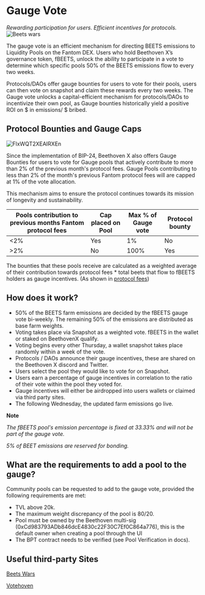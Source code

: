 # Gauge Vote
_Rewarding participation for users. Efficient incentives for protocols._
![Beets wars](https://user-images.githubusercontent.com/109503546/208073153-bded6fbf-e57a-40b1-a367-7355e8955aa1.jpeg)

The gauge vote is an efficient mechanism for directing BEETS emissions to Liquidity Pools on the Fantom DEX. Users who hold Beethoven X’s governance token, fBEETS, unlock the ability to participate in a vote to determine which specific pools 50% of the BEETS emissions flow to every two weeks. 

Protocols/DAOs offer gauge bounties for users to vote for their pools, users can then vote on snapshot and claim these rewards every two weeks. The Gauge vote unlocks a capital-efficient mechanism for protocols/DAOs to incentivize their own pool, as Gauge bounties historically yield a positive ROI on $ in emissions/ $ bribed. 

## Protocol Bounties and Gauge Caps
![FlxWQT2XEAIRXEn](https://user-images.githubusercontent.com/109503546/216949877-bf9b25d1-68b2-4dac-821b-014377d62a67.jpeg)

Since the implementation of BIP-24, Beethoven X also offers Gauge Bounties for users to vote for Gauge pools that actively contribute to more than 2% of the previous month's protocol fees. Gauge Pools contributing to less than 2% of the month's previous Fantom protocol fees will are capped at 1% of the vote allocation.

This mechanism aims to ensure the protocol continues towards its mission of longevity and sustainability.

| Pools contribution to previous months Fantom protocol fees | Cap placed on Pool | Max % of Gauge vote  | Protocol bounty |
| ---------------------------------------------------------- | ------------------ | ---------------------------- | --------        | 
| <2% | Yes | 1% | No | 
| >2% | No  | 100% | Yes |

The bounties that these pools receive are calculated as a weighted average of their contribution towards protocol fees * total beets that flow to fBEETS holders as gauge incentives. (As shown in [protocol fees](https://docs-beta.beets.fi/ecosystem/protocol-fees))


## How does it work?

* 50% of the BEETS farm emissions are decided by the fBEETS gauge vote bi-weekly. The remaining 50% of the emissions are distributed as base farm weights.
* Voting takes place via Snapshot as a weighted vote. fBEETS in the wallet or staked on BeethovenX qualify.
* Voting begins every other Thursday, a wallet snapshot takes place randomly within a week of the vote.
* Protocols / DAOs announce their gauge incentives, these are shared on the Beethoven X discord and Twitter. 
* Users select the pool they would like to vote for on Snapshot. 
* Users earn a percentage of gauge incentives in correlation to the ratio of their vote within the pool they voted for.
* Gauge incentives will either be airdropped into users wallets or claimed via third party sites.
* The following Wednesday, the updated farm emissions go live. 

**Note**

_The fBEETS pool's emission percentage is fixed at 33.33% and will not be part of the gauge vote._

_5% of BEET emissions are reserved for bonding._

## What are the requirements to add a pool to the gauge?

Community pools can be requested to add to the gauge vote, provided the following requirements are met:

* TVL above 20k.
* The maximum weight discrepancy of the pool is 80/20.
* Pool must be owned by the Beethoven multi-sig (0xCd983793ADb846dcE4830c22F30C7Ef0C864a776), this is the default owner when creating a pool through the UI
* The BPT contract needs to be verified (see Pool Verification in docs).

## Useful third-party Sites
[Beets Wars](https://www.beetswars.live/)

[Votehoven](https://votehoven.com/)

